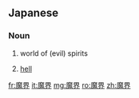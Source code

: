 ==Japanese==
{{kanji readings tab|魔|ま|界|かい|sort=まかい}}

===Noun===
{{ja-noun|k|hira=まかい|rom=makai}}

# {{context|literally|lang=ja}} world of (evil) spirits
# [[hell]]

[[fr:魔界]]
[[it:魔界]]
[[mg:魔界]]
[[ro:魔界]]
[[zh:魔界]]